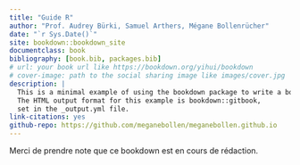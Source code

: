 ```yaml
--- 
title: "Guide R"
author: "Prof. Audrey Bürki, Samuel Arthers, Mégane Bollenrücher"
date: "`r Sys.Date()`"
site: bookdown::bookdown_site
documentclass: book
bibliography: [book.bib, packages.bib]
# url: your book url like https://bookdown.org/yihui/bookdown
# cover-image: path to the social sharing image like images/cover.jpg
description: |
  This is a minimal example of using the bookdown package to write a book.
  The HTML output format for this example is bookdown::gitbook,
  set in the _output.yml file.
link-citations: yes
github-repo: https://github.com/meganebollen/meganebollen.github.io
---
```


Merci de prendre note que ce bookdown est en cours de rédaction.